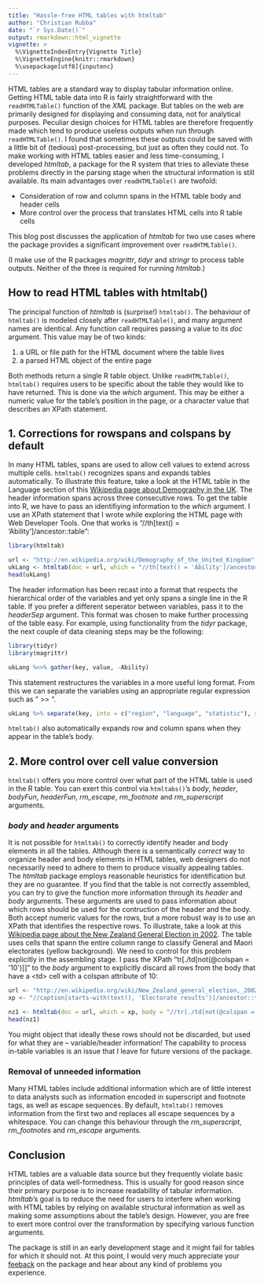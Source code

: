 ```yaml
---
title: "Hassle-free HTML tables with htmltab"
author: "Christian Rubba"
date: "`r Sys.Date()`"
output: rmarkdown::html_vignette
vignette: >
  %\VignetteIndexEntry{Vignette Title}
  %\VignetteEngine{knitr::rmarkdown}
  %\usepackage[utf8]{inputenc}
---
```


HTML tables are a standard way to display tabular information online. Getting HTML table data into R is fairly straightforward with the `readHTMLTable()` function of the *XML* package. But tables on the web are primarily designed for displaying and consuming data, not for analytical purposes. Peculiar design choices for HTML tables are therefore frequently made which tend to produce useless outputs when run through `readHTMLTable()`. I found that sometimes these outputs could be saved with a little bit of (tedious) post-processing, but just as often they could not. To make working with HTML tables easier and less time-consuming, I developed *htmltab*, a package for the R system that tries to alleviate these problems directly in the parsing stage when the structural information is still available. Its main advantages over `readHTMLTable()` are twofold:

- Consideration of row and column spans in the HTML table body and header cells
- More control over the process that translates HTML cells into R table cells

This blog post discusses the application of *htmltab* for two use cases where the package provides a significant improvement over `readHTMLTable()`. 

(I make use of the R packages *magrittr*, *tidyr* and *stringr* to process table outputs. Neither of the three is required for running *htmltab*.)


## How to read HTML tables with htmltab()
The principal function of *htmltab* is (surprise!) `htmltab()`. The behaviour of `htmltab()` is modeled closely after `readHTMLTable()`, and many argument names are identical. Any function call requires passing a value to its _doc_ argument. This value may be of two kinds:

1. a URL or file path for the HTML document where the table lives
2. a parsed HTML object of the entire page

Both methods return a single R table object. Unlike `readHTMLTable()`, `htmltab()` requires users to be specific about the table they would like to have returned. This is done via the _which_ argument. This may be either a numeric value for the table's position in the page, or a character value that describes an XPath statement.


## 1. Corrections for rowspans and colspans by default
In many HTML tables, spans are used to allow cell values to extend across multiple cells. `htmltab()` recognizes spans and expands tables automatically. To illustrate this feature, take a look at the HTML table in the Language section of this [Wikipedia page about Demography in the UK](http://en.wikipedia.org/wiki/Demography_of_the_United_Kingdom#Languages). The header information spans across three consecutive rows. To get the table into R, we have to pass an identifiying information to the _which_ argument. I use an XPath statement that I wrote while exploring the HTML page with Web Developer Tools. One that works is "//th[text() = 'Ability']/ancestor::table":


```r
library(htmltab)

url <- "http://en.wikipedia.org/wiki/Demography_of_the_United_Kingdom"
ukLang <- htmltab(doc = url, which = "//th[text() = 'Ability']/ancestor::table")
head(ukLang)
```

The header information has been recast into a format that respects the hierarchical order of the variables and yet only spans a single line in the R table. If you prefer a different seperator between variables, pass it to the _headerSep_ argument. This format was chosen to make further processing of the table easy. For example, using functionality from the *tidyr* package, the next couple of data cleaning steps may be the following:

```r
library(tidyr)
library(magrittr)

ukLang %<>% gather(key, value, -Ability)
```

This statement restructures the variables in a more useful long format. From this we can separate the variables using an appropriate regular expression such as " >> ". 


```r
ukLang %>% separate(key, into = c("region", "language", "statistic"), sep = " >> ") %>% head
```

`htmltab()` also automatically expands row and column spans when they appear in the table's body. 

## 2. More control over cell value conversion
`htmltab()` offers you more control over what part of the HTML table is used in the R table. You can exert this control via `htmltabs()`'s _body_, _header_, _bodyFun_, _headerFun_, _rm&#95;escape_, _rm&#95;footnote_ and _rm&#95;superscript_ arguments. 

### _body_ and _header_ arguments
It is not possible for `htmltab()` to correctly identify header and body elements in all the tables. Although there is a semantically *correct* way to organize header and body elements in HTML tables, web designers do not necessarily need to adhere to them to produce visually appealing tables. The *htmltab* package employs reasonable heuristics for identification but they are no guarantee. If you find that the table is not correctly assembled, you can try to give the function more information through its _header_ and _body_ arguments. These arguments are used to pass information about which rows should be used for the contruction of the header and the body. Both accept numeric values for the rows, but a more robust way is to use an XPath that identifies the respective rows. To illustrate, take a look at this [Wikipedia page about the New Zealand General Election in 2002](http://en.wikipedia.org/wiki/New_Zealand_general_election,_2002#Electorate_results). The table uses cells that spann the entire column range to classify General and Maori electorates (yellow background). We need to control for this problem explicitly in the assembling stage. I pass the XPath "tr[./td[not(@colspan = '10')]]" to the _body_ argument to explicitly discard all rows from the body that have a \<td\> cell with a colspan attribute of 10:


```r
url <- "http://en.wikipedia.org/wiki/New_Zealand_general_election,_2002"
xp <- "//caption[starts-with(text(), 'Electorate results')]/ancestor::table"

nz1 <- htmltab(doc = url, which = xp, body = "//tr[./td[not(@colspan = '10')]]")
head(nz1)
```

You might object that ideally these rows should not be discarded, but used for what they are -- variable/header information! The capability to process in-table variables is an issue that I leave for future versions of the package.

### Removal of unneeded information
Many HTML tables include additional information which are of little interest to data analysts such as information encoded in superscript and footnote tags, as well as escape sequences. By default, `htmltab()` removes information from the first two and replaces all escape sequences by a whitespace. You can change this behaviour through the _rm\_superscript_, _rm\_footnotes_ and _rm\_escape_ arguments. 

## Conclusion
HTML tables are a valuable data source but they frequently violate basic principles of data well-formedness. This is usually for good reason since their primary purpose is to increase readability of tabular information. *htmltab*'s goal is to reduce the need for users to interfere when working with HTML tables by relying on available structural information as well as making some assumptions about the table's design. However, you are free to exert more control over the transformation by specifying various function arguments. 

The package is still in an early development stage and it might fail for tables for which it should not. At this point, I would very much appreciate your [feeback](https://github.com/crubba/htmltab/issues) on the package and hear about any kind of problems you experience.
